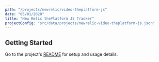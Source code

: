 ```yaml
---
path: "/projects/newrelic/video-theplatform-js"
date: "05/01/2020"
title: "New Relic thePlatform JS Tracker"
projectConfig: "src/data/projects/newrelic-video-theplatform-js.json"
---
```


## Getting Started

Go to the project's [README](https://github.com/newrelic/video-theplatform-js#readme) for setup and usage details.